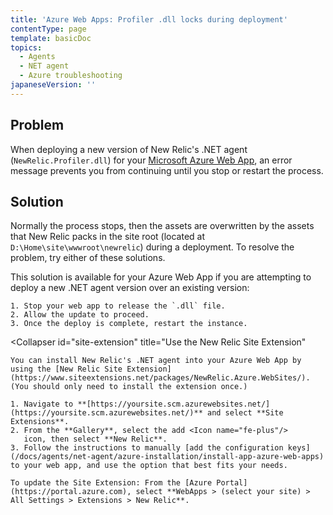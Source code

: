 ```yaml
---
title: 'Azure Web Apps: Profiler .dll locks during deployment'
contentType: page
template: basicDoc
topics:
  - Agents
  - NET agent
  - Azure troubleshooting
japaneseVersion: ''
---
```


## Problem

When deploying a new version of New Relic's .NET agent (`NewRelic.Profiler.dll`) for your [Microsoft Azure Web App](/docs/agents/net-agent/azure-installation/install-app-azure-web-apps), an error message prevents you from continuing until you stop or restart the process.

## Solution

Normally the process stops, then the assets are overwritten by the assets that New Relic packs in the site root (located at `D:\Home\site\wwwroot\newrelic`) during a deployment. To resolve the problem, try either of these solutions.

<CollapserGroup>
  <Collapser
    id="stop-dll-deploy"
    title="Stop the file from releasing"
  >
    This solution is available for your Azure Web App if you are attempting to deploy a new .NET agent version over an existing version:

    1. Stop your web app to release the `.dll` file.
    2. Allow the update to proceed.
    3. Once the deploy is complete, restart the instance.
  </Collapser>

  <Collapser
    id="site-extension"
    title="Use the New Relic Site Extension"
  >
    You can install New Relic's .NET agent into your Azure Web App by using the [New Relic Site Extension](https://www.siteextensions.net/packages/NewRelic.Azure.WebSites/). (You should only need to install the extension once.)

    1. Navigate to **[https://yoursite.scm.azurewebsites.net/](https://yoursite.scm.azurewebsites.net/)** and select **Site Extensions**.
    2. From the **Gallery**, select the add <Icon name="fe-plus"/>
       icon, then select **New Relic**.
    3. Follow the instructions to manually [add the configuration keys](/docs/agents/net-agent/azure-installation/install-app-azure-web-apps) to your web app, and use the option that best fits your needs.

    To update the Site Extension: From the [Azure Portal](https://portal.azure.com), select **WebApps > (select your site) > All Settings > Extensions > New Relic**.
  </Collapser>
</CollapserGroup>

